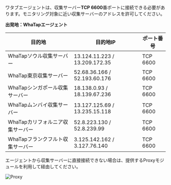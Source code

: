 ワタブエージェントは、収集サーバー**TCP 6600**番ポートに接続できる必要があります。モニタリング対象に近い収集サーバーのアドレスを許可してください。

**出発地：WhaTapエージェント**

| 目的地                 | 目的地IP                         | ポート番号    |
| ------------------- | ----------------------------- | -------- |
| WhaTapソウル収集サーバー     | 13.124.11.223 / 13.209.172.35 | TCP 6600 |
| WhaTap東京収集サーバー      | 52.68.36.166 / 52.193.60.176  | TCP 6600 |
| WhaTapシンガポール収集サーバー  | 18.138.0.93 / 18.139.67.236   | TCP 6600 |
| WhaTapムンバイ収集サーバー    | 13.127.125.69 / 13.235.15.118 | TCP 6600 |
| WhaTapカリフォルニア収集サーバー | 52.8.223.130 / 52.8.239.99    | TCP 6600 |
| WhaTapフランクフルト収集サーバー | 3.125.142.162 / 3.127.76.140  | TCP 6600 |

エージェントから収集サーバーに直接接続できない場合は、提供するProxyモジュールを利用して経由してください。

![Proxy](https://img.whatap.io/media/appendix/proxy.png)
